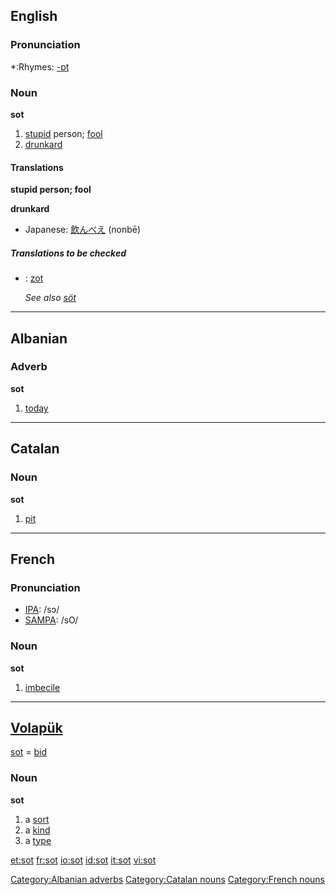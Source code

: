 ==English==

===Pronunciation===
*:Rhymes: [[Rhymes:English:-ɒt|-ɒt]]

===Noun===
'''sot'''
#[[stupid]] person; [[fool]]
#[[drunkard]]

====Translations====
'''stupid person; fool'''
{{top}}
{{mid}}
{{bottom}}

'''drunkard'''
{{top}}
{{mid}}
*Japanese: [[飲んべえ]] (nonbē)
{{bottom}}

=====Translations to be checked=====
<!--Remove this section once all of the translations below have been moved into the tables above.-->
{{checktrans}}
*{{ttbc|Dutch}}: [[zot]] {{m}}
*;''See also [[söt]]''

----

==Albanian==
===Adverb===
'''sot'''

# [[today]]

[[Category:Albanian adverbs]]

----

==Catalan==
===Noun===
'''sot'''

# [[pit]]

[[Category:Catalan nouns]]

----

==French==

===Pronunciation===
*[[w:IPA|IPA]]: /sɔ/
*[[w:SAMPA|SAMPA]]: /sO/

===Noun===
{{fr-infl-noun|sm=sot|sf=sotte|pm=sots|pf=sottes|smp=sɔ|sfp=sɔt|pmp=sɔ|pfp=sɔt}}
'''sot'''

# [[imbecile]]

[[Category:French nouns]]

----

==[[Volapük]]==
[[sot]] = [[bid]]

===Noun===
'''sot'''

# a [[sort]]
# a [[kind]] 
# a [[type]]

[[et:sot]]
[[fr:sot]]
[[io:sot]]
[[id:sot]]
[[it:sot]]
[[vi:sot]]